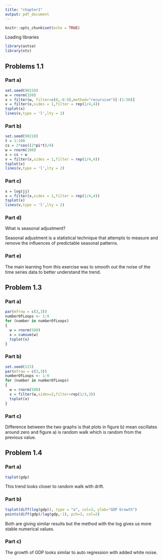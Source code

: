 ```yaml
---
title: "chapter1"
output: pdf_document
---
```


```r
knitr::opts_chunk$set(echo = TRUE)
```

Loading libraries

```r
library(astsa)
library(xts)
```

## Problems 1.1

### Part a)
```r
set.seed(90210)
w = rnorm(150)
x = filter(w, filter=c(0,-0.9),method="recursive")[-(1:50)]
v = filter(x,sides = 1,filter = rep(1/4,4))
tsplot(x)
lines(v,type = 'l',lty = 2)
```

### Part b)
```r
set.seed(90210)
t = 1:100
cs = 2*cos((2*pi*t)/4)
w = rnorm(100)
x = cs + w
v = filter(x,sides = 1,filter = rep(1/4,4))
tsplot(x)
lines(v,type = 'l',lty = 2)
```

### Part c)
```r
x = log(jj)
v = filter(x,sides = 1,filter = rep(1/4,4))
tsplot(x)
lines(v,type = 'l',lty = 2)
```


### Part d)

What is seasonal adjustment?

Seasonal adjustment is a statistical technique that attempts to measure and remove the influences of predictable seasonal patterns.


### Part e)

The main learning from this exercise was to smooth out the noise of the time series data to better understand the trend.

## Problem 1.3

### Part a)
```r
par(mfrow = c(3,3))
numberOfLoops <- 1:9
for (number in numberOfLoops)
{
  w = rnorm(500)
  x = cumsum(w)
  tsplot(x)
}
```

### Part b)

```r
set.seed(123)
par(mfrow = c(3,3))
numberOfLoops <- 1:9
for (number in numberOfLoops)
{
  w = rnorm(500)
  x = filter(w,sides=2,filter=rep(1/3,3))
  tsplot(x)
}
```


### Part c)

Difference between the two graphs is that plots in figure b) mean oscillates around zero and figure a) is random walk which is random from the previous value.


## Problem 1.4

### Part a)

```r
tsplot(gdp)
```

This trend looks closer to random walk with drift.

### Part b)

```r
tsplot(diff(log(gdp)), type = "o", col=3, ylab="GDP Growth")
points(diff(gdp)/lag(gdp,-1), pch=3, col=2)
```

Both are giving similar results but the method with the log gives us more stable numerical values.

### Part c)

The growth of GDP looks similar to auto regression with added white noise.